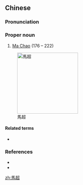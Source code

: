 {{also|马超}}
==Chinese==
{{zh-forms|s=马超}}

===Pronunciation===
{{zh-pron
|m=Mǎ Chāo
|cat=pn
}}

===Proper noun===
{{zh-proper noun}}

# [[w:Ma Chao|Ma Chao]] (176 – 222)

[[Image:MaChao.jpg|200px|thumb|right|馬超]]

====Related terms====
* {{l|zh|孟起}}

===References===
* {{pedialite|馬超|lang=zh}}
* {{pedialite|Ma Chao}}

[[zh:馬超]]
